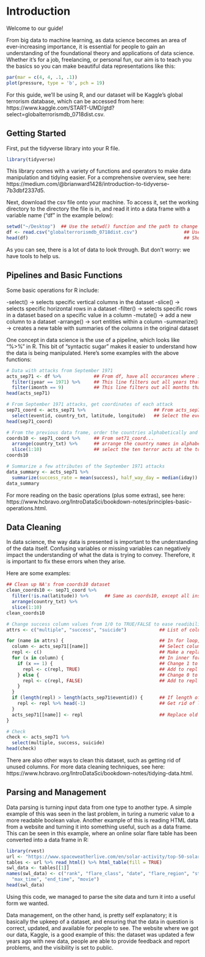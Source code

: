 # Introduction {#intro}

Welcome to our guide!

From big data to machine learning, as data science becomes an area of ever-increasing importance, it is essential for people to gain an understanding of the foundational theory and applications of data science. Whether it's for a job, freelancing, or personal fun, our aim is to teach you the basics so you can make beautiful data representations like this:

```r
par(mar = c(4, 4, .1, .1))
plot(pressure, type = 'b', pch = 19)
```

For this guide, we'll be using R, and our dataset will be Kaggle's global terrorism database, which can be accessed from here: https://www.kaggle.com/START-UMD/gtd?select=globalterrorismdb_0718dist.csv.

<!-- ## The Basics -->

<!-- First, put the tidyverse library into your R file. -->

<!-- This library comes with a variety of functions and operators to make data manipulation and tidying easier. For a comprehensive overview, see here: https://medium.com/@brianward1428/introduction-to-tidyverse-7b3dbf2337d5. -->

<!-- Next, download the csv file onto your machine. To access it, set the working directory to the directory the file is in, and read it into a data frame with a variable name ("df" in the example below): -->

<!-- ```{r data} -->
<!-- setwd("C:/Users/Amit/Documents/Final Project/Global Terrorism")  ## Use the setwd() function and the path to change directories -->
<!-- df <- read.csv("globalterrorismdb_0718dist.csv")                 ## Use the read.csv() function with the file name to access csv file -->
<!-- head(df)                                                         ## Show top of df -->
<!-- ``` -->

<!-- As you can see, there is a lot of data to look through. But don't worry: we have tools to help us. -->

<!-- ## Pipelines and Basic Functions -->

<!-- Some basic operations for R include: -->

<!-- -select() -> selects specific vertical columns in the dataset -->
<!-- -slice() -> selects specific horizontal rows in a dataset -->
<!-- -filter() -> selects specific rows in a dataset based on a specific value in a column -->
<!-- -mutate() -> add a new column to a dataset -->
<!-- -arrange() -> sort entities within a column -->
<!-- -summarize() -> creates a new table with summaries of the columns in the original dataset -->

<!-- One concept in data science is the use of a pipeline, which looks like "%>%" in R. This bit of "syntactic sugar" makes it easier to understand how the data is being manipulated. Here's some examples with the above functions: -->

<!-- ```{r expl1} -->
<!-- # Data with attacks from September 1971 -->
<!-- acts_sep71 <- df %>%            ## From df, have all occurances where iyear is 1971 and imonth is 9 -->
<!--   filter(iyear == 1971) %>%     ## This line filters out all years that are not 1971 -->
<!--   filter(imonth == 9)           ## This line filters out all months that are not 9 (Sept.) -->
<!-- head(acts_sep71) -->
<!-- ``` -->

<!-- ```{r expl2} -->
<!-- # From September 1971 attacks, get coordinates of each attack -->
<!-- sep71_coord <- acts_sep71 %>%                         ## From acts_sep71... -->
<!--   select(eventid, country_txt, latitude, longitude)   ## Select the eventid, country_txt, latitude, and longitude columns -->
<!-- head(sept71_coord) -->
<!-- ``` -->

<!-- ```{r expl 3} -->
<!-- # From the previous data frame, order the countries alphabetically and select the top 10 -->
<!-- coords10 <- sep71_coord %>%     ## From set71_coord... -->
<!--   arrange(country_txt) %>%      ## arrange the country names in alphabetical order -->
<!--   slice(1:10)                   ## select the ten terror acts at the top -->
<!-- coords10 -->
<!-- ``` -->

<!-- ```{r expl4} -->
<!-- # Summarize a few attributes of the September 1971 attacks -->
<!-- data_summary <- acts_sep71 %>%                                            ## From dataset, summarize mean success rate... -->
<!--   summarize(success_rate = mean(success), half_way_day = median(iday))    ## ...and day where data can be split in two -->
<!-- data_summary -->
<!-- ``` -->
<!-- For more reading on the basic operations (plus some extras), see here: https://www.hcbravo.org/IntroDataSci/bookdown-notes/principles-basic-operations.html. -->

<!-- ## Data Cleaning -->

<!-- In data science, the way data is presented is important to the understanding of the data itself. Confusing variables or missing variables can negatively impact the understanding of what the data is trying to convey. Therefore, it is important to fix these errors when they arise. -->

## Getting Started

First, put the tidyverse library into your R file.

```r
library(tidyverse)
```

This library comes with a variety of functions and operators to make data manipulation and tidying easier. For a comprehensive overview, see here: https://medium.com/@brianward1428/introduction-to-tidyverse-7b3dbf2337d5.

Next, download the csv file onto your machine. To access it, set the working directory to the directory the file is in, and read it into a data frame with a variable name ("df" in the example below):

```r
setwd("~/Desktop")  ## Use the setwd() function and the path to change directories
df <- read.csv("globalterrorismdb_0718dist.csv")                 ## Use the read.csv() function with the file name to access csv file
head(df)                                                         ## Show top of df
```

As you can see, there is a lot of data to look through. But don't worry: we have tools to help us.

## Pipelines and Basic Functions

Some basic operations for R include:

-select() -> selects specific vertical columns in the dataset
-slice() -> selects specific horizontal rows in a dataset
-filter() -> selects specific rows in a dataset based on a specific value in a column
-mutate() -> add a new column to a dataset
-arrange() -> sort entities within a column
-summarize() -> creates a new table with summaries of the columns in the original dataset

One concept in data science is the use of a pipeline, which looks like "%>%" in R. This bit of "syntactic sugar" makes it easier to understand how the data is being manipulated. Here's some examples with the above functions:

```r
# Data with attacks from September 1971
acts_sep71 <- df %>%            ## From df, have all occurances where iyear is 1971 and imonth is 9
  filter(iyear == 1971) %>%     ## This line filters out all years that are not 1971
  filter(imonth == 9)           ## This line filters out all months that are not 9 (Sept.)
head(acts_sep71)
```

```r
# From September 1971 attacks, get coordinates of each attack
sep71_coord <- acts_sep71 %>%                         ## From acts_sep71...
  select(eventid, country_txt, latitude, longitude)   ## Select the eventid, country_txt, latitude, and longitude columns
head(sep71_coord)
```

```r
# From the previous data frame, order the countries alphabetically and select the top 10
coords10 <- sep71_coord %>%     ## From set71_coord...
  arrange(country_txt) %>%      ## arrange the country names in alphabetical order
  slice(1:10)                   ## select the ten terror acts at the top
coords10
```

```r
# Summarize a few attributes of the September 1971 attacks
data_summary <- acts_sep71 %>%                                            ## From dataset, summarize mean success rate...
  summarize(success_rate = mean(success), half_way_day = median(iday))    ## ...and day where data can be split in two
data_summary
```
For more reading on the basic operations (plus some extras), see here: https://www.hcbravo.org/IntroDataSci/bookdown-notes/principles-basic-operations.html.

## Data Cleaning

In data science, the way data is presented is important to the understanding of the data itself. Confusing variables or missing variables can negatively impact the understanding of what the data is trying to convey. Therefore, it is important to fix these errors when they arise.

Here are some examples:

```r
## Clean up NA's from coords10 dataset
clean_coords10 <- sep71_coord %>%
  filter(!is.na(latitude)) %>%      ## Same as coords10, except all instances of NA in lat/long are filtered out
  arrange(country_txt) %>%
  slice(1:10)
clean_coords10
```

```r
# Change success column values from 1/0 to TRUE/FALSE to ease readibility for success, multiple, and suicide
attrs <- c("multiple", "success", "suicide")            ## List of column names to change

for (name in attrs) {                                   ## In for loop, loop for every name              
  column <- acts_sep71[[name]]                          ## Select column with the name
  repl <- c()                                           ## Make a replacement vector "repl"
  for (x in column) {                                   ## In inner for loop, iterate over every element in selected column
    if (x == 1) {                                       ## Change 1 to TRUE
      repl <- c(repl, TRUE)                             ## Add to repl
    } else {                                            ## Change 0 to FALSE
      repl <- c(repl, FALSE)                            ## Add to repl
    }
  }
  if (length(repl) > length(acts_sep71$eventid)) {      ## If length of repl overshoots by 1 (can happen)
    repl <- repl %>% head(-1)                           ## Get rid of last element
  }
  acts_sep71[[name]] <- repl                            ## Replace old column with replacement
}

# Check
check <- acts_sep71 %>% 
  select(multiple, success, suicide)
head(check)
```

There are also other ways to clean this dataset, such as getting rid of unused columns. For more data cleaning techniques, see here: https://www.hcbravo.org/IntroDataSci/bookdown-notes/tidying-data.html.

## Parsing and Management

Data parsing is turning input data from one type to another type. A simple example of this was seen in the last problem, in turing a numeric value to a more readable boolean value. Another example of this is reading HTML data from a website and turning it into something useful, such as a data frame. This can be seen in this example, where an online solar flare table has been converted into a data frame in R:

```r
library(rvest)                                                                            ## Library to use
url <- "https://www.spaceweatherlive.com/en/solar-activity/top-50-solar-flares"           ## Website URL
tables <- url %>% read_html() %>% html_table(fill = TRUE)                                 ## Get array of tables
swl_data <- tables[[1]]                                                                   ## Get desired table
names(swl_data) <- c("rank", "flare_class", "date", "flare_region", "start_time",         ## Label columns accordingly
  "max_time", "end_time", "movie")
head(swl_data)
```

Using this code, we managed to parse the site data and turn it into a useful form we wanted.

Data management, on the other hand, is pretty self explanatory; it is basically the upkeep of a dataset, and ensuring that the data in question is correct, updated, and available for people to see. The website where we got our data, Kaggle, is a good example of this: the dataset was updated a few years ago with new data, people are able to provide feedback and report problems, and the visibility is set to public. 
